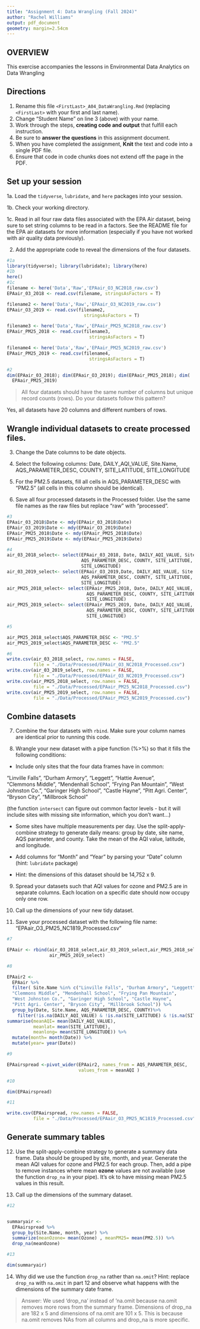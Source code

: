 ```yaml
---
title: "Assignment 4: Data Wrangling (Fall 2024)"
author: "Rachel Williams"
output: pdf_document
geometry: margin=2.54cm
---
```


## OVERVIEW

This exercise accompanies the lessons in Environmental Data Analytics on Data Wrangling 

## Directions

1. Rename this file `<FirstLast>_A04_DataWrangling.Rmd` (replacing `<FirstLast>` with your first and last name).
2. Change "Student Name" on line 3 (above) with your name.
3. Work through the steps, **creating code and output** that fulfill each instruction.
4. Be sure to **answer the questions** in this assignment document.
5. When you have completed the assignment, **Knit** the text and code into a single PDF file.
6. Ensure that code in code chunks does not extend off the page in the PDF.


## Set up your session 

1a. Load the `tidyverse`,  `lubridate`, and `here` packages into your session.

1b. Check your working directory.

1c. Read in all four raw data files associated with the EPA Air dataset, being sure to set string columns to be read in a factors. See the README file for the EPA air datasets for more information (especially if you have not worked with air quality data previously). 

2. Add the appropriate code to reveal the dimensions of the four datasets. 

```r
#1a 
library(tidyverse); library(lubridate); library(here)
#1b 
here()
#1c 
filename <- here('Data','Raw','EPAair_O3_NC2018_raw.csv')
EPAair_03_2018 <- read.csv(filename, stringsAsFactors = T)

filename2 <- here('Data','Raw','EPAair_O3_NC2019_raw.csv')
EPAair_O3_2019 <- read.csv(filename2,
                             stringsAsFactors = T)

filename3 <- here('Data','Raw','EPAair_PM25_NC2018_raw.csv')
EPAair_PM25_2018 <- read.csv(filename3,
                               stringsAsFactors = T)

filename4 <- here('Data','Raw','EPAair_PM25_NC2019_raw.csv')
EPAair_PM25_2019 <- read.csv(filename4,
                               stringsAsFactors = T)

#2 
dim(EPAair_03_2018); dim(EPAair_O3_2019); dim(EPAair_PM25_2018); dim(
  EPAair_PM25_2019)

```

>All four datasets should have the same number of columns but unique record counts (rows). Do your datasets follow this pattern?

Yes, all datasets have 20 columns and different numbers of rows. 

## Wrangle individual datasets to create processed files.

3. Change the Date columns to be date objects.

4. Select the following columns: Date, DAILY_AQI_VALUE, Site.Name, AQS_PARAMETER_DESC, COUNTY, SITE_LATITUDE, SITE_LONGITUDE

5. For the PM2.5 datasets, fill all cells in AQS_PARAMETER_DESC with "PM2.5" (all cells in this column should be identical).

6. Save all four processed datasets in the Processed folder. Use the same file names as the raw files but replace "raw" with "processed".

```r
#3
EPAair_03_2018$Date <- mdy(EPAair_03_2018$Date)
EPAair_O3_2019$Date <- mdy(EPAair_O3_2019$Date)
EPAair_PM25_2018$Date <- mdy(EPAair_PM25_2018$Date)
EPAair_PM25_2019$Date <- mdy(EPAair_PM25_2019$Date)

#4
air_03_2018_select<- select(EPAair_03_2018, Date, DAILY_AQI_VALUE, Site.Name, 
                            AQS_PARAMETER_DESC, COUNTY, SITE_LATITUDE, 
                            SITE_LONGITUDE)
air_03_2019_select<- select(EPAair_O3_2019,Date, DAILY_AQI_VALUE, Site.Name, 
                            AQS_PARAMETER_DESC, COUNTY, SITE_LATITUDE, 
                            SITE_LONGITUDE)
air_PM25_2018_select<- select(EPAair_PM25_2018, Date, DAILY_AQI_VALUE, Site.Name, 
                              AQS_PARAMETER_DESC, COUNTY, SITE_LATITUDE, 
                              SITE_LONGITUDE)
air_PM25_2019_select<- select(EPAair_PM25_2019, Date, DAILY_AQI_VALUE, Site.Name, 
                              AQS_PARAMETER_DESC, COUNTY, SITE_LATITUDE, 
                              SITE_LONGITUDE)

#5

air_PM25_2018_select$AQS_PARAMETER_DESC <- "PM2.5"
air_PM25_2019_select$AQS_PARAMETER_DESC <- "PM2.5"

#6
write.csv(air_03_2018_select, row.names = FALSE, 
          file = "./Data/Processed/EPAair_O3_NC2018_Processed.csv")
write.csv(air_03_2019_select, row.names = FALSE, 
          file = "./Data/Processed/EPAair_O3_NC2019_Processed.csv")
write.csv(air_PM25_2018_select, row.names = FALSE, 
          file = "./Data/Processed/EPAair_PM25_NC2018_Processed.csv")
write.csv(air_PM25_2019_select, row.names = FALSE, 
          file = "./Data/Processed/EPAair_PM25_NC2019_Processed.csv")

```


## Combine datasets

7. Combine the four datasets with `rbind`. Make sure your column names are identical prior to running this code.

8. Wrangle your new dataset with a pipe function (%>%) so that it fills the following conditions: 

  * Include only sites that the four data frames have in common:  
    
  "Linville Falls", "Durham Armory", "Leggett", "Hattie Avenue",  
  "Clemmons Middle", "Mendenhall School", "Frying Pan Mountain", 
  "West Johnston Co.", "Garinger High School", "Castle Hayne", 
  "Pitt Agri. Center", "Bryson City", "Millbrook School" 
  
  (the function `intersect` can figure out common factor levels - but it will include sites with missing site information, which you don't want...) 

  * Some sites have multiple measurements per day. Use the split-apply-combine strategy to generate daily means: group by date, site name, AQS parameter, and county. Take the mean of the AQI value, latitude, and longitude.
  
  * Add columns for "Month" and "Year" by parsing your "Date" column (hint: `lubridate` package)
  
  * Hint: the dimensions of this dataset should be 14,752 x 9.

9. Spread your datasets such that AQI values for ozone and PM2.5 are in separate columns. Each location on a specific date should now occupy only one row.

10. Call up the dimensions of your new tidy dataset.

11. Save your processed dataset with the following file name: "EPAair_O3_PM25_NC1819_Processed.csv"

```r
#7 

EPAair <- rbind(air_03_2018_select,air_03_2019_select,air_PM25_2018_select,
                air_PM25_2019_select)

#8 

EPAair2 <-
  EPAair %>%
  filter( Site.Name %in% c("Linville Falls", "Durham Armory", "Leggett", "Hattie Avenue",  
  "Clemmons Middle", "Mendenhall School", "Frying Pan Mountain", 
  "West Johnston Co.", "Garinger High School", "Castle Hayne", 
  "Pitt Agri. Center", "Bryson City", "Millbrook School")) %>%
  group_by(Date, Site.Name, AQS_PARAMETER_DESC, COUNTY)%>%
    filter(!is.na(DAILY_AQI_VALUE) & !is.na(SITE_LATITUDE) & !is.na(SITE_LONGITUDE)) %>%
summarise(meanAQI= mean(DAILY_AQI_VALUE),
          meanlat= mean(SITE_LATITUDE),
          meanlong= mean(SITE_LONGITUDE)) %>%
  mutate(month= month(Date)) %>%
  mutate(year= year(Date))  

#9

EPAairspread <-pivot_wider(EPAair2, names_from = AQS_PARAMETER_DESC, 
                           values_from = meanAQI )

#10

dim(EPAairspread)

#11

write.csv(EPAairspread, row.names = FALSE, 
          file = "./Data/Processed/EPAair_O3_PM25_NC1819_Processed.csv")
```


## Generate summary tables

12. Use the split-apply-combine strategy to generate a summary data frame. Data should be grouped by site, month, and year. Generate the mean AQI values for ozone and PM2.5 for each group. Then, add a pipe to remove instances where mean **ozone** values are not available (use the function `drop_na` in your pipe). It's ok to have missing mean PM2.5 values in this result. 

13. Call up the dimensions of the summary dataset.

```r

#12


summaryair <- 
  EPAairspread %>%
  group_by(Site.Name, month, year) %>%
  summarize(meanOzone= mean(Ozone) , meanPM25= mean(PM2.5)) %>%
  drop_na(meanOzone)

#13

dim(summaryair)

```

14. Why did we use the function `drop_na` rather than `na.omit`? Hint: replace `drop_na` with `na.omit` in part 12 and observe what happens with the dimensions of the summary date frame.

> Answer: We used 'drop_na' instead of 'na.omit because na.omit removes more
rows from the summary frame. Dimensions of drop_na are 182 x 5 and dimensions
of na.omit are 101 x 5. This is because na.omit removes NAs from all columns and
drop_na is more specific. 

